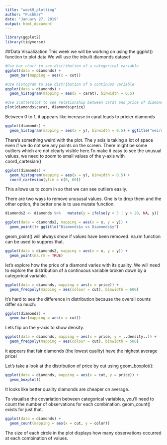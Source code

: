 ```yaml
---
title: "week9_plotting"
author: "Pushkar"
date: "January 27, 2019"
output: html_document
---
```

```r
library(ggplot2)
library(tidyverse)
```

##Data Visualization
This week we will be working on using the ggplot() function to plot data
We will use the inbuilt diamonds dataset 
```r
#Use bar chart to see distribution of a categorical variable
ggplot(data = diamonds) +
  geom_bar(mapping = aes(x = cut))
```
```r
#Use histogram to see distribution of a continuos variable
ggplot(data = diamonds) +
  geom_histogram(mapping = aes(x = carat), binwidth = 0.5)
```
```r
#Use scatterplot to see relationship between carat and price of diamonds
plot(diamonds$carat, diamonds$price)

```
Between 0 to 1, it appears like increase in carat leads to pricier diamonds

```r
ggplot(diamonds) + 
  geom_histogram(mapping = aes(x = y), binwidth = 0.5) + ggtitle("weird diamonds$y plot")
```
There's something weird with the plot. The y axis is taking a lot of space even if we do not see any points on the screen. There might be some outliers which are not clearly visible here.To make it easy to see the unusual values, we need to zoom to small values of the y-axis with coord_cartesian()
```r
ggplot(diamonds) + 
  geom_histogram(mapping = aes(x = y), binwidth = 0.5) +
  coord_cartesian(ylim = c(0, 60))
```
This allows us to zoom in so that we can see outliers easily.

There are two ways to remove unususal values. One is to drop them and the other option, the better one is to 
use mutate function.
```r
diamonds2 <- diamonds %>%   mutate(y = ifelse(y < 3 | y > 20, NA, y))

ggplot(data = diamonds2, mapping = aes(x = x, y = y)) + 
  geom_point()+ ggtitle("Diamonds$x vs Diamonds$y")
```
geom_point() will always show if values have been removed. na.rm function can be used to suppres that.
```r
ggplot(data = diamonds2, mapping = aes(x = x, y = y)) + 
  geom_point(na.rm = TRUE)
```
let's explore how the price of a diamond varies with its quality. We will need to explore the distribution of a continuous variable broken down by a categorical variable.
```r
ggplot(data = diamonds, mapping = aes(x = price)) + 
  geom_freqpoly(mapping = aes(colour = cut), binwidth = 600)
```
It's hard to see the difference in distribution because the overall counts differ so much:

```r
ggplot(diamonds) + 
  geom_bar(mapping = aes(x = cut))
```

Lets flip on the y-axis to show density.
```r
ggplot(data = diamonds, mapping = aes(x = price, y = ..density..)) + 
  geom_freqpoly(mapping = aes(colour = cut), binwidth = 500)
```
it appears that fair diamonds (the lowest quality) have the highest average price!

Let's take a look at the distribution of price by cut using geom_boxplot():

```r
ggplot(data = diamonds, mapping = aes(x = cut, y = price)) +
  geom_boxplot()

```
It looks like better quality diamonds are cheaper on average. 

To visualise the covariation between categorical variables, you'll need to count the number of observations for each combination. geom_count() exists for just that.
```r
ggplot(data = diamonds) +
  geom_count(mapping = aes(x = cut, y = color))
```
The size of each circle in the plot displays how many observations occurred at each combination of values.

